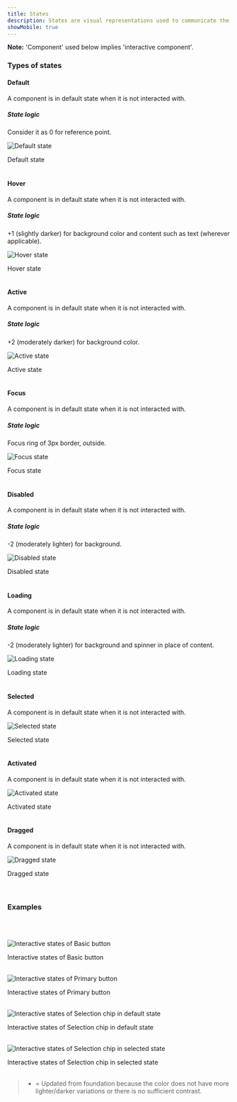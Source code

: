 ```yaml
---
title: States
description: States are visual representations used to communicate the status of a component or interactive element.
showMobile: true
---
```


**Note:** 'Component' used below implies 'interactive component'.
<br />

### Types of states

#### Default
A component is in default state when it is not interacted with.

##### State logic
Consider it as 0 for reference point.

![Default state](./images/default-state.png)
<Caption> Default state </Caption>

<br/>
<br/>

#### Hover
A component is in default state when it is not interacted with.

##### State logic

+1 (slightly darker) for background color and content such as text (wherever applicable). 

![Hover state](./images/hover-state.png)
<Caption> Hover state </Caption>

<br/>
<br/>

#### Active
A component is in default state when it is not interacted with.

##### State logic

+2 (moderately darker) for background color.

![Active state](./images/active-state.png)
<Caption> Active state </Caption>

<br/>
<br/>

#### Focus
A component is in default state when it is not interacted with.

##### State logic

Focus ring of 3px border, outside.

![Focus state](./images/focus-state.png)
<Caption> Focus state </Caption>

<br/>
<br/>

#### Disabled
A component is in default state when it is not interacted with.

##### State logic

-2 (moderately lighter) for background.

![Disabled state](./images/disabled-state.png)
<Caption> Disabled state </Caption>

<br/>
<br/>

#### Loading
A component is in default state when it is not interacted with.

##### State logic

-2 (moderately lighter) for background and spinner in place of content.

![Loading state](./images/loading-state.png)
<Caption> Loading state </Caption>

<br/>
<br/>

#### Selected
A component is in default state when it is not interacted with.

![Selected state](./images/selected-state.png)
<Caption> Selected state </Caption>

<br/>
<br/>

#### Activated
A component is in default state when it is not interacted with.

![Activated state](./images/activated-state.png)
<Caption> Activated state </Caption>

<br/>
<br/>

#### Dragged
A component is in default state when it is not interacted with.

![Dragged state](./images/dragged-state.png)
<Caption> Dragged state </Caption>

<br/>
<br/>
<br/>


### Examples
<br/>
<br/>


![Interactive states of Basic button](./images/examples-1.png)
<Caption> Interactive states of Basic button </Caption>

<br/>
<br/>


![Interactive states of Primary button](./images/examples-2.png)
<Caption> Interactive states of Primary button </Caption>

<br/>
<br/>


![Interactive states of Selection chip in default state](./images/examples-3.png)
<Caption> Interactive states of Selection chip in default state </Caption>

<br/>
<br/>


![Interactive states of Selection chip in selected state](./images/example-4.png)
<Caption> Interactive states of Selection chip in selected state </Caption>

<br/>
<br/>

> * = Updated from foundation because the color does not have more lighter/darker variations or there is no sufficient contrast.